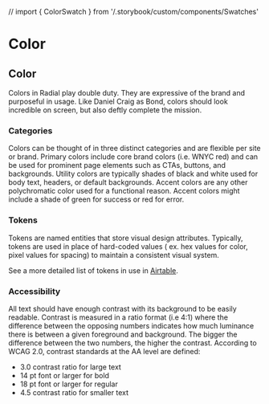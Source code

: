 // import { ColorSwatch } from '/.storybook/custom/components/Swatches'

<Meta title="Foundations/Color" />

# Color

## Color

Colors in Radial play double duty. They are expressive of the brand and purposeful in usage. Like Daniel Craig as Bond, colors should look incredible on screen, but also deftly complete the mission.


### Categories

Colors can be thought of in three distinct categories and are flexible per site or brand. Primary colors include core brand colors (i.e. WNYC red) and can be used for prominent page elements such as CTAs, buttons, and backgrounds. Utility colors are typically shades of black and white used for body text, headers, or default backgrounds. Accent colors are any other polychromatic color used for a functional reason. Accent colors might include a shade of green for success or red for error.

### Tokens

Tokens are named entities that store visual design attributes. Typically, tokens are used in place of hard-coded values ( ex. hex values for color, pixel values for spacing) to maintain a consistent visual system.

See a more detailed list of tokens in use in [Airtable](https://airtable.com/invite/l?inviteId=invsghVm3eYR1d6T9&inviteToken=124e9347d00036d37c22a656c1db30fb33545926729192aa51f4814f52a8267b).

### Accessibility

All text should have enough contrast with its background to be easily readable. Contrast is measured in a ratio format (i.e 4:1) where the difference between the opposing numbers indicates how much luminance there is between a given foreground and background. The bigger the difference between the two numbers, the higher the contrast. According to WCAG 2.0, contrast standards at the AA level are defined:

-   3.0 contrast ratio for large text
-   14 pt font or larger for bold
-   18 pt font or larger for regular
-   4.5 contrast ratio for smaller text
